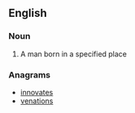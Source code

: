 ==English==

===Noun===
{{en-noun|head=[[native]] [[son]]}}

# A man born in a specified place

===Anagrams===
* [[innovates#English|innovates]]
* [[venations#English|venations]]